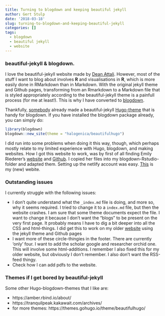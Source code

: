 ```yaml
---
title: Turning to blogdown and keeping beautiful jekyll
author: Gert Stulp
date: '2018-03-18'
slug: turning-to-blogdown-and-keeping-beautiful-jekyll
categories: []
tags:
  - blogdown
  - beautiful jekyll
  - website
---
```


### beautiful-jekyll & blogdown.
I love the beautiful-jekyll website made by [Dean Attali](https://github.com/daattali/beautiful-jekyll). However, most of the stuff I want to blog about involves **R** and visualisations in **R**, which is more easily done in RMarkdown than in Markdown. With the original jekyll theme and Github pages, transforming from an Rmarkdown to a Markdown file that is styled appropriately according to the beautiful-jekyll theme is a painfull process (for me at least!). This is why I have converted to [blogdown](https://bookdown.org/yihui/blogdown/). 

Thankfully, [somebody](http://halogenica.net/) already made a beautiful-jekyll [Hugo-theme](https://themes.gohugo.io/beautifulhugo/) that is handy for blogdown. If you have installed the blogdown package already, you can simply do:

```r
library(blogdown)
blogdown::new_site(theme = "halogenica/beautifulhugo")
```

I did run into some problems when doing it this way, though, which perhaps mostly relate to my limited experience with Hugo, blogdown, and making websites. How I got this website to work, was by first of all finding Emily Riederer's [website](https://emilyriederer.netlify.com/) and [Github](https://github.com/emilyriederer/emilyriederer). I copied her files into my blogdown-Rstudio-folder and adapted them. Setting up the netlify account was easy. [This](https://gertstulp.netlify.com/) is my (new) webite.

### Outstanding issues
I currently struggle with the following issues:

- I don't quite understand what the `_index.md` file is doing, and more so, why it seems required. I tried to change it to a `index.md` file, but then the website crashes. I am sure that some theme documents expect the file. I want to change it because I don't want the "blogs" to be present on the very first page. It probably means I have to dig a bit deeper into all the CSS and html-things. I did get this to work on my older [website](https://gertstulp.github.io/) using the jekyll theme and Github pages
- I want more of these circle-thingies in the footer. There are currently 'only' four. I want to add the scholar google and researcher orchid one. This will involve some html-additions. I remember I also fixed this for my older website, but obviously I don't remember. I also don't want the RSS-feed thingy. 
- Check how I can add pdfs to the website. 


### Themes if I get bored by beautiful-jekyll
Some other Hugo-blogdown-themes that I like are:

- https://amber.rbind.io/about/
- https://tranquilpeak.kakawait.com/archives/
- for more themes: https://themes.gohugo.io/theme/beautifulhugo/